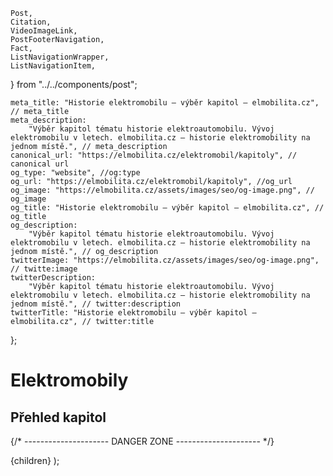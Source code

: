	Post,
	Citation,
	VideoImageLink,
	PostFooterNavigation,
	Fact,
	ListNavigationWrapper,
	ListNavigationItem,
} from "../../components/post";


	meta_title: "Historie elektromobilu – výběr kapitol – elmobilita.cz", // meta_title
	meta_description:
		"Výběr kapitol tématu historie elektroautomobilu. Vývoj elektromobilu v letech. elmobilita.cz – historie elektromobility na jednom místě.", // meta_description
	canonical_url: "https://elmobilita.cz/elektromobil/kapitoly", // canonical url
	og_type: "website", //og:type
	og_url: "https://elmobilita.cz/elektromobil/kapitoly", //og_url
	og_image: "https://elmobilita.cz/assets/images/seo/og-image.png", // og_image
	og_title: "Historie elektromobilu – výběr kapitol – elmobilita.cz", // og_title
	og_description:
		"Výběr kapitol tématu historie elektroautomobilu. Vývoj elektromobilu v letech. elmobilita.cz – historie elektromobility na jednom místě.", // og_description
	twitterImage: "https://elmobilita.cz/assets/images/seo/og-image.png", // twitte:image
	twitterDescription:
		"Výběr kapitol tématu historie elektroautomobilu. Vývoj elektromobilu v letech. elmobilita.cz – historie elektromobility na jednom místě.", // twitter:description
	twitterTitle: "Historie elektromobilu – výběr kapitol – elmobilita.cz", // twitter:title
};

# Elektromobily

## Přehled kapitol

<ListNavigationWrapper>
	<ListNavigationItem
		href="/elektromobil/uvod-do-historie-elektromobilu"
		text="Úvod do historie elektromobilů"
	/>
	<ListNavigationItem
		href="/elektromobil/detailni-historie-elektroautomobilu"
		text="Detailní historie elektroautomobilu"
	/>
	<ListNavigationItem
		href="/elektromobil/vlivy-na-prostredi"
		text="Vlivy na prostředí"
	/>
	<ListNavigationItem
		href="/elektromobil/technologie"
		text="Historie vybaných technologických částí elektromobilů"
	/>
	<ListNavigationItem href="/elektromobil/zdroje" text="Zdroje" />
</ListNavigationWrapper>

<PostFooterNavigation
	hrefPrevious="/"
	hrefNext="/elektromobil/uvod-do-historie-elektromobilu"
	next="Následující"
	previous="Předchozí"
	previousEnabled="false"
	nextEnabled="true"
/>
{/* --------------------- DANGER ZONE --------------------- */}

<DefaultLayout metaData={metaData}>
	<MDXProvider
		components={{
			h2: H2,
			h3: H3,
			h4: H4,
			h6: H5,
			h5: H6,
		}}
	>
		<Post>{children}</Post>
	</MDXProvider>
</DefaultLayout>
);
